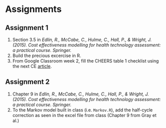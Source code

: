 # Assignments {-}

## Assignment 1 {-}

1. Section 3.5 in *Edlin, R., McCabe, C., Hulme, C., Hall, P., & Wright, J. (2015). Cost effectiveness modelling for health technology assessment: a practical course. Springer.*
2. Build the precious excercise in R.
3. From Google Classroom week 2, fill the CHEERS table 1 checklist using the next CE [article](https://jamanetwork.com/journals/jamanetworkopen/fullarticle/2775235).

## Assignment 2 {-}

1. Chapter 9 in *Edlin, R., McCabe, C., Hulme, C., Hall, P., & Wright, J. (2015). Cost effectiveness modelling for health technology assessment: a practical course. Springer.*
2. To the Markov model built in class (i.e. `Markov.R`), add the half-cycle correction as seen in the excel file from class (Chapter 9 from Gray et al.)